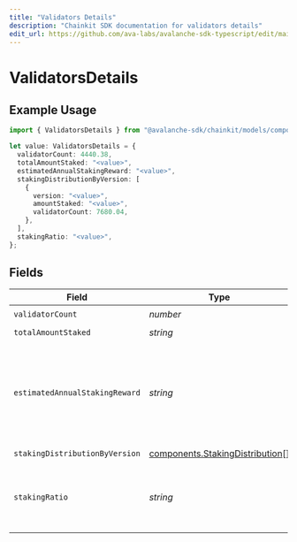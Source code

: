 ```yaml
---
title: "Validators Details"
description: "Chainkit SDK documentation for validators details"
edit_url: https://github.com/ava-labs/avalanche-sdk-typescript/edit/main/chainkit/docs/models/components/validatorsdetails.md
---
```


# ValidatorsDetails

## Example Usage

```typescript
import { ValidatorsDetails } from "@avalanche-sdk/chainkit/models/components";

let value: ValidatorsDetails = {
  validatorCount: 4440.38,
  totalAmountStaked: "<value>",
  estimatedAnnualStakingReward: "<value>",
  stakingDistributionByVersion: [
    {
      version: "<value>",
      amountStaked: "<value>",
      validatorCount: 7680.04,
    },
  ],
  stakingRatio: "<value>",
};
```

## Fields

| Field                                                                              | Type                                                                               | Required                                                                           | Description                                                                        |
| ---------------------------------------------------------------------------------- | ---------------------------------------------------------------------------------- | ---------------------------------------------------------------------------------- | ---------------------------------------------------------------------------------- |
| `validatorCount`                                                                   | *number*                                                                           | :heavy_check_mark:                                                                 | N/A                                                                                |
| `totalAmountStaked`                                                                | *string*                                                                           | :heavy_check_mark:                                                                 | N/A                                                                                |
| `estimatedAnnualStakingReward`                                                     | *string*                                                                           | :heavy_check_mark:                                                                 | Total potential rewards from currently active validations and delegations.         |
| `stakingDistributionByVersion`                                                     | [components.StakingDistribution](https://github.com/ava-labs/avalanche-sdk-typescript/blob/main/chainkit/models/components/stakingdistribution.md)[] | :heavy_check_mark:                                                                 | N/A                                                                                |
| `stakingRatio`                                                                     | *string*                                                                           | :heavy_check_mark:                                                                 | Ratio of total active stake amount to the current supply.                          |